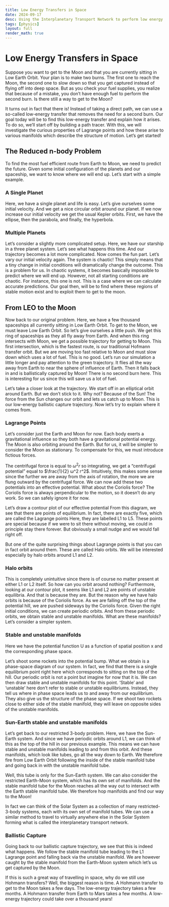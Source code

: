 ```yaml
---
title: Low Energy Transfers in Space
date: 2024-09-17
desc: Using the Interplanetary Transport Network to perform low energy transfers in space.
tags: [physics]
layout: full
render_math: true
---
```


<SlideShow>
<Slide>
<SlideSegment>

# Low Energy Transfers in Space

Suppose you want to get to the Moon and that you are currently sitting in
Low Earth Orbit. Your plan is to make two burns. The first one to reach the
Moon, the second one to slow down so that you get captured instead of flying
off into deep space. But as you check your fuel supplies, you realize that
because of a mistake, you don’t have enough fuel to perform the second burn.
Is there still a way to get to the Moon?

It turns out in fact that there is! Instead of taking a direct path, we can
use a so-called low-energy transfer that removes the need for a second burn.
Our goal today will be to find this low-energy transfer and explain how it
arises. To do so, we’ll start off by building a path tracer. With this, we
will investigate the curious properties of Lagrange points and how these arise
to various manifolds which describe the structure of motion. Let’s get
started!

</SlideSegment>
</Slide>

<Slide kind="split">
<SlideSegment>

## The Reduced n-body Problem

To find the most fuel efficient route from Earth to Moon, we need to predict the future. Given some initial configuration of the planets and our spaceship, we want to know where we will end up. Let’s start with a simple example.

</SlideSegment>
<SlideSegment>

### A Single Planet

Here, we have a single planet and life is easy. Let’s give ourselves some initial velocity. And we get a nice circular orbit around our planet. If we now increase our initial velocity we get the usual Kepler orbits. First, we have the ellipse, then the parabola, and finally, the hyperbola.

</SlideSegment>
<SlideSegment>

### Multiple Planets

Let’s consider a slightly more complicated setup. Here, we have our starship in a three planet system. Let’s see what happens this time. And our trajectory becomes a lot more complicated. Now comes the fun part. Let’s vary our initial velocity again. The system is chaotic! This simply means that a tiny change in initial conditions will dramatically change the outcome. This is a problem for us. In chaotic systems, it becomes basically impossible to predict where we will end up. However, not all starting conditions are chaotic. For instance, this one is not. This is a case where we can calculate accurate predictions. Our goal then, will be to find where these regions of stable motion exist and to exploit them to get to the moon.

</SlideSegment>
</Slide>

<Slide kind="split">
<SlideSegment>

## From LEO to the Moon

Now back to our original problem. Here, we have a few thousand spaceships all currently sitting in Low Earth Orbit. To get to the Moon, we must leave Low Earth Orbit. So let’s give ourselves a little push. We get this ring of spaceships as they all fly away from Earth. And when this ring intersects with Moon, we get a possible trajectory for getting to Moon. This first intersection, which is the fastest route, is our traditional Hofmann transfer orbit. But we are moving too fast relative to Moon and must slow down which uses a lot of fuel. This is no good.
Let’s run our simulation a little longer and pay attention to the green trajectory. It flies all the way away from Earth to near the sphere of influence of Earth. Then it falls back in and is ballistically captured by Moon! There is no second burn here. This is interesting for us since this will save us a lot of fuel.

Let’s take a closer look at the trajectory. We start off in an elliptical orbit around Earth. But we don’t stick to it. Why not? Because of the Sun! The force from the Sun changes our orbit and lets us catch up to Moon.
This is our low-energy ballistic capture trajectory. Now let’s try to explain where it comes from.

</SlideSegment>
</Slide>

<Slide kind="split">
<SlideSegment>

### Lagrange Points

Let’s consider just the Earth and Moon for now. Each body exerts a gravitational influence so they both have a gravitational potential energy. The Moon is also orbiting around the Earth. But for us, it will be simpler to consider the Moon as stationary. To compensate for this, we must introduce fictious forces.

The centrifugal force is equal to $ω^2 r$ so integrating, we get a “centrifugal potential” equal to $\frac{1}{2} ω^2 r^2$. Intuitively, this makes some sense since the further we are away from the axis of rotation, the more we are flung outward by the centrifugal force.
We can now add these two potentials into an effective potential. What about the Coriolis force? The Coriolis force is always perpendicular to the motion, so it doesn’t do any work. So we can safely ignore it for now.

Let’s draw a contour plot of our effective potential From this diagram, we see that there are points of equilibrium. In fact, there are exactly five, which are called the Lagrange points Here, they are labelled L1 to L5. These points are special because if we were to sit there without moving, we could in principle stay there forever. But obviously a small nudge and we would fall right off.

But one of the quite surprising things about Lagrange points is that you can in fact orbit around them. These are called Halo orbits. We will be interested especially by halo orbits around L1 and L2.

</SlideSegment>
</Slide>

<Slide kind="split">
<SlideSegment>

### Halo orbits

This is completely unintuitive since there is of course no matter present at either L1 or L2 itself. So how can you orbit around nothing? Furthermore, looking at our contour plot, it seems like L1 and L2 are points of unstable equilibria. And that is because they are. But the reason why we have halo orbits is because of the Coriolis force. As we are falling off the top of the potential hill, we are pushed sideways by the Coriolis force. Given the right initial conditions, we can create periodic orbits. And from these periodic orbits, we obtain stable and unstable manifolds. What are these manifolds? Let’s consider a simpler system.

</SlideSegment>
</Slide>

<Slide kind="split">
<SlideSegment>

### Stable and unstable manifolds

Here we have the potential function U as a function of spatial position x and the corresponding phase space.

Let’s shoot some rockets into the potential bump. What we obtain is a phase-space diagram of our system. In fact, we find that there is a single equilibrium point right here which corresponds to sitting on the top of the hill. Our periodic orbit is not a point but imagine for now that it is. We can then draw stable and unstable manifolds for this point. ‘Stable’ and ‘unstable’ here don’t refer to stable or unstable equilibriums. Instead, they tell us where in phase space leads us to and away from our equilibrium. They also give us the structure of the phase space. If we shoot two rockets close to either side of the stable manifold, they will leave on opposite sides of the unstable manifolds.

</SlideSegment>
</Slide>

<Slide kind="split">
<SlideSegment>

### Sun-Earth stable and unstable manifolds

Let’s get back to our restricted 3-body problem. Here, we have the Sun-Earth system. And since we have periodic orbits around L1, we can think of this as the top of the hill in our previous example. This means we can have stable and unstable manifolds leading to and from this orbit. And these manifolds, which look like tubes, go all the way down to Earth. We therefore fire from Low Earth Orbit following the inside of the stable manifold tube and going back in with the unstable manifold tube.

Well, this tube is only for the Sun-Earth system. We can also consider the restricted Earth-Moon system, which has its own set of manifolds. And the stable manifold tube for the Moon reaches all the way out to intersect with the Earth stable manifold tube. We therefore hop manifolds and find our way to the Moon!

In fact we can think of the Solar System as a collection of many restricted-3-body systems, each with its own set of manifold tubes. We can use a similar method to travel to virtually anywhere else in the Solar System forming what is called the interplanetary transport network.

</SlideSegment>
</Slide>

<Slide kind="split">
<SlideSegment>

### Ballistic Capture

Going back to our ballistic capture trajectory, we see that this is indeed what happens. We follow the stable manifold tube leading to the L1 Lagrange point and falling back via the unstable manifold. We are however caught by the stable manifold from the Earth-Moon system which let’s us get captured by the Moon.

If this is such a great way of travelling in space, why do we still use Hohmann transfers? Well, the biggest reason is time. A Hohmann transfer to get to the Moon takes a few days. The low-energy trajectory takes a few months. A Hohmann transfer from Earth to Mars takes a few months. A low-energy trajectory could take over a thousand years!

</SlideSegment>
</Slide>
</SlideShow>
